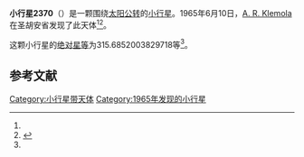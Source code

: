 {{Infobox planet
| bgcolour = #FFFFC0
| name = 2370 van Altena
| symbol = 
| image = 
| caption = 
| discovery = yes
| discovery_ref = 
| discoverer = [[A._R._Klemola|A. R. Klemola]]
| discovery_site = [[圣胡安省|圣胡安省]] 
| discovered = 1965年6月10日
| designations = yes
| mp_name = 
| named_after = 
| alt_names = 1965 LA/ 1974 OY
| mp_category = [[主带小行星|主带小行星]]
| orbit_ref = <ref name="a">[http://ssd.jpl.nasa.gov/sbdb.cgi?sstr=2370 2370 van Altena] {{Wayback|url=http://ssd.jpl.nasa.gov/sbdb.cgi?sstr=2370 |date=20200820013355 }}，小行星數據庫瀏覽器（JPL Small-Body Database Browser）－[[美国国家航空航天局|美国国家航空航天局]]喷气推进实验室</ref>
| epoch = 2456400.5 (2013年4月18日更新)
| aphelion = {{convert|3.212843035078331|AU|km|3|abbr=on|lk=out}}
| perihelion = {{convert|2.212294989288644|AU|km|3|abbr=on}}
| semimajor = {{convert|2.712569012183488|AU|km|3|abbr=on}}
| eccentricity = 0.184428127
| period = 1631.810116 [[日|日]]<br />4.47[[儒略年|儒略年]]
| avg_speed = 
| inclination = 8.277857039965861
| asc_node = 10.38852899982677
| mean_anomaly = 
| arg_peri = 315.6852003829718
| satellites = 
| physical_characteristics = yes
| dimensions = 
| mass = 
| density = 
| surface_grav = 
| escape_velocity = 
| sidereal_day = 
| axial_tilt = 
| pole_ecliptic_lat = 
| pole_ecliptic_lon = 
| albedo = 
| temperatures= 
| temp_name1 = 
| mean_temp_1 = 
| max_temp_1 = 
| temp_name2 = 
| max_temp_2 = 
| spectral_type = 
| abs_magnitude = 315.6852003829718
}}

'''小行星2370'''（{{lang-en|2370 van Altena}}）是一颗围绕[[太阳|太阳]][[公转|公转]]的[[小行星|小行星]]。1965年6月10日，[[A._R._Klemola|A. R. Klemola]]在圣胡安省发现了此天体<ref name="a" /><ref>{{cite news|title=小行星列表|url=http://cfa-www.harvard.edu/iau/lists/NumberedMPs.txt|accessdate=2013-07-08|newspaper=哈佛大学|archive-date=2008-05-17|archive-url=https://web.archive.org/web/20080517010638/http://cfa-www.harvard.edu/iau/lists/NumberedMPs.txt|dead-url=no}}</ref>。

这颗小行星的[[绝对星等|绝对星等]]为315.6852003829718等<ref name="a" />。

==参考文献==
{{reflist}}
{{Minor Planet Number|[[小行星2369|小行星2369]]|[[小行星2371|小行星2371]]}}

{{小天体}}

[[Category:小行星带天体|Category:小行星带天体]]
[[Category:1965年发现的小行星|Category:1965年发现的小行星]]

{{asteroid-stub}}